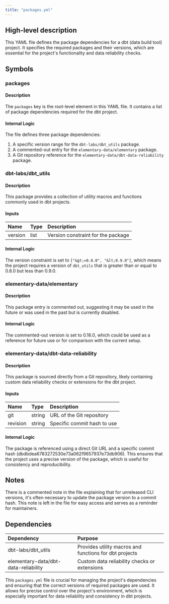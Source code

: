 ```yaml
---
title: "packages.yml"
---
```


## High-level description
This YAML file defines the package dependencies for a dbt (data build tool) project. It specifies the required packages and their versions, which are essential for the project's functionality and data reliability checks.

## Symbols

### packages
#### Description
The `packages` key is the root-level element in this YAML file. It contains a list of package dependencies required for the dbt project.

#### Internal Logic
The file defines three package dependencies:
1. A specific version range for the `dbt-labs/dbt_utils` package.
2. A commented-out entry for the `elementary-data/elementary` package.
3. A Git repository reference for the `elementary-data/dbt-data-reliability` package.

### dbt-labs/dbt_utils
#### Description
This package provides a collection of utility macros and functions commonly used in dbt projects.

#### Inputs
| Name | Type | Description |
|:-----|:-----|:------------|
| version | list | Version constraint for the package |

#### Internal Logic
The version constraint is set to `["&gt;=0.8.0", "&lt;0.9.0"]`, which means the project requires a version of `dbt_utils` that is greater than or equal to 0.8.0 but less than 0.9.0.

### elementary-data/elementary
#### Description
This package entry is commented out, suggesting it may be used in the future or was used in the past but is currently disabled.

#### Internal Logic
The commented-out version is set to 0.16.0, which could be used as a reference for future use or for comparison with the current setup.

### elementary-data/dbt-data-reliability
#### Description
This package is sourced directly from a Git repository, likely containing custom data reliability checks or extensions for the dbt project.

#### Inputs
| Name | Type | Description |
|:-----|:-----|:------------|
| git | string | URL of the Git repository |
| revision | string | Specific commit hash to use |

#### Internal Logic
The package is referenced using a direct Git URL and a specific commit hash (dbdbdea6783272530e73a062f9657937e73db906). This ensures that the project uses a precise version of the package, which is useful for consistency and reproducibility.

## Notes
There is a commented note in the file explaining that for unreleased CLI versions, it's often necessary to update the package version to a commit hash. This note is left in the file for easy access and serves as a reminder for maintainers.

## Dependencies
| Dependency | Purpose |
|:-----------|:--------|
| dbt-labs/dbt_utils | Provides utility macros and functions for dbt projects |
| elementary-data/dbt-data-reliability | Custom data reliability checks or extensions |

This `packages.yml` file is crucial for managing the project's dependencies and ensuring that the correct versions of required packages are used. It allows for precise control over the project's environment, which is especially important for data reliability and consistency in dbt projects.